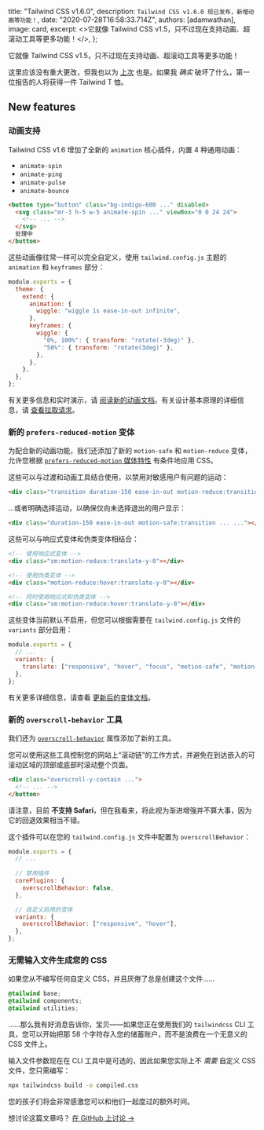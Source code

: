 
  title: "Tailwind CSS v1.6.0",
  description: `Tailwind CSS v1.6.0 现已发布，新增动画等功能！`,
  date: "2020-07-28T16:58:33.714Z",
  authors: [adamwathan],
  image: card,
  excerpt: <>它就像 Tailwind CSS v1.5，只不过现在支持动画、超滚动工具等更多功能！</>,
};

它就像 Tailwind CSS v1.5，只不过现在支持动画、超滚动工具等更多功能！

这里应该没有重大更改，但我也以为 [上次](https://github.com/tailwindlabs/tailwindcss/releases/tag/v1.5.0) 也是。如果我 _确实_ 破坏了什么，第一位报告的人将获得一件 Tailwind T 恤。

## New features

### 动画支持

Tailwind CSS v1.6 增加了全新的 `animation` 核心插件，内置 4 种通用动画：

- `animate-spin`
- `animate-ping`
- `animate-pulse`
- `animate-bounce`

```html
<button type="button" class="bg-indigo-600 ..." disabled>
  <svg class="mr-3 h-5 w-5 animate-spin ..." viewBox="0 0 24 24">
    <!-- ... -->
  </svg>
  处理中
</button>
```

这些动画像往常一样可以完全自定义，使用 `tailwind.config.js` 主题的 `animation` 和 `keyframes` 部分：

```js {{ filename: 'tailwind.config.js' }}
module.exports = {
  theme: {
    extend: {
      animation: {
        wiggle: "wiggle 1s ease-in-out infinite",
      },
      keyframes: {
        wiggle: {
          "0%, 100%": { transform: "rotate(-3deg)" },
          "50%": { transform: "rotate(3deg)" },
        },
      },
    },
  },
};
```

有关更多信息和实时演示，请 [阅读新的动画文档](https://v1.tailwindcss.com/docs/animation)。有关设计基本原理的详细信息，请 [查看拉取请求](https://github.com/tailwindlabs/tailwindcss/pull/2068)。

### 新的 `prefers-reduced-motion` 变体

为配合新的动画功能，我们还添加了新的 `motion-safe` 和 `motion-reduce` 变体，允许您根据 [`prefers-reduced-motion` 媒体特性](https://developer.mozilla.org/en-US/docs/Web/CSS/@media/prefers-reduced-motion) 有条件地应用 CSS。

这些可以与过渡和动画工具结合使用，以禁用对敏感用户有问题的运动：

```html
<div class="transition duration-150 ease-in-out motion-reduce:transition-none ... ..."></div>
```

...或者明确选择运动，以确保仅向未选择退出的用户显示：

```html
<div class="duration-150 ease-in-out motion-safe:transition ... ..."></div>
```

这些可以与响应式变体和伪类变体相结合：

```html
<!-- 使用响应式变体 -->
<div class="sm:motion-reduce:translate-y-0"></div>

<!-- 使用伪类变体 -->
<div class="motion-reduce:hover:translate-y-0"></div>

<!-- 同时使用响应式和伪类变体 -->
<div class="sm:motion-reduce:hover:translate-y-0"></div>
```

这些变体当前默认不启用，但您可以根据需要在 `tailwind.config.js` 文件的 `variants` 部分启用：

```js {{ filename: 'tailwind.config.js' }}
module.exports = {
  // ...
  variants: {
    translate: ["responsive", "hover", "focus", "motion-safe", "motion-reduce"],
  },
};
```

有关更多详细信息，请查看 [更新后的变体文档](https://v1.tailwindcss.com/docs/pseudo-class-variants)。

### 新的 `overscroll-behavior` 工具

我们还为 [`overscroll-behavior`](https://developer.mozilla.org/en-US/docs/Web/CSS/overscroll-behavior) 属性添加了新的工具。

您可以使用这些工具控制您的网站上“滚动链”的工作方式，并避免在到达嵌入的可滚动区域的顶部或底部时滚动整个页面。

```html
<div class="overscroll-y-contain ...">
  <!-- ... -->
</button>
```

请注意，目前 **不支持 Safari**，但在我看来，将此视为渐进增强并不算大事，因为它的回退效果相当不错。

这个插件可以在您的 `tailwind.config.js` 文件中配置为 `overscrollBehavior`：

```js {{ filename: 'tailwind.config.js' }}
module.exports = {
  // ...
  
  // 禁用插件
  corePlugins: {
    overscrollBehavior: false,
  },

  // 自定义启用的变体
  variants: {
    overscrollBehavior: ["responsive", "hover"],
  },
};
```

### 无需输入文件生成您的 CSS

如果您从不编写任何自定义 CSS，并且厌倦了总是创建这个文件……

```css
@tailwind base;
@tailwind components;
@tailwind utilities;
```

……那么我有好消息告诉你，宝贝——如果您正在使用我们的 `tailwindcss` CLI 工具，您可以开始把那 58 个字符存入您的储蓄账户，而不是浪费在一个无意义的 CSS 文件上。

输入文件参数现在在 CLI 工具中是可选的，因此如果您实际上不 _需要_ 自定义 CSS 文件，您只需编写：

```bash
npx tailwindcss build -o compiled.css
```

您的孩子们将会非常感激您可以和他们一起度过的额外时间。

想讨论这篇文章吗？ <a href="https://github.com/tailwindcss/tailwindcss/discussions/2088">在 GitHub 上讨论 →</a>
